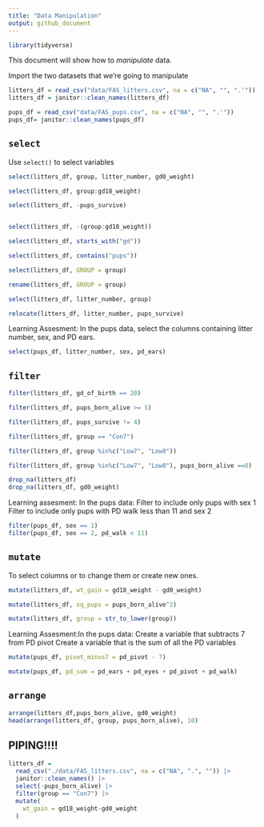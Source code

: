```yaml
---
title: "Data Manipulation"
output: github_document
---
```


```r
library(tidyverse)


```

This document will show how to *manipulate* data. 

Import the two datasets that we're going to manipulate


```r
litters_df = read_csv("data/FAS_litters.csv", na = c("NA", "", ".'"))
litters_df = janitor::clean_names(litters_df)

pups_df = read_csv("data/FAS_pups.csv", na = c("NA", "", ".'"))
pups_df= janitor::clean_names(pups_df)  
```

## `select`

Use `select()` to select variables 
```r
select(litters_df, group, litter_number, gd0_weight)

select(litters_df, group:gd18_weight)

select(litters_df, -pups_survive)


select(litters_df, -(group:gd18_weight))

select(litters_df, starts_with("gd"))

select(litters_df, contains("pups"))

select(litters_df, GROUP = group)

rename(litters_df, GROUP = group)

select(litters_df, litter_number, group)

relocate(litters_df, litter_number, pups_survive)

```
Learning Assesment: In the pups data, select the columns containing litter number, sex, and PD ears.
```r
select(pups_df, litter_number, sex, pd_ears)
```

## `filter`

```r
filter(litters_df, gd_of_birth == 20)

filter(litters_df, pups_born_alive >= 5)

filter(litters_df, pups_survive != 4)

filter(litters_df, group == "Con7")

filter(litters_df, group %in%c("Low7", "Low8"))

filter(litters_df, group %in%c("Low7", "Low8"), pups_born_alive ==8)

drop_na(litters_df)
drop_na(litters_df, gd0_weight)

```
Learning assesment: In the pups data:
Filter to include only pups with sex 1
Filter to include only pups with PD walk less than 11 and sex 2

```r
filter(pups_df, sex == 1)
filter(pups_df, sex == 2, pd_walk < 11)
```

## `mutate`
To select columns or to change them or create new ones.
```r
mutate(litters_df, wt_gain = gd18_weight - gd0_weight)

mutate(litters_df, sq_pups = pups_born_alive^2)

mutate(litters_df, group = str_to_lower(group))
```
Learning Assesment:In the pups data:
Create a variable that subtracts 7 from PD pivot
Create a variable that is the sum of all the PD variables
```r
mutate(pups_df, pivot_minus7 = pd_pivot - 7)

mutate(pups_df, pd_sum = pd_ears + pd_eyes + pd_pivot + pd_walk)
```


## `arrange`

```r

arrange(litters_df,pups_born_alive, gd0_weight)
head(arrange(litters_df, group, pups_born_alive), 10)


```

## PIPING!!!!    


```r
litters_df = 
  read_csv("./data/FAS_litters.csv", na = c("NA", ".", "")) |> 
  janitor::clean_names() |>
  select(-pups_born_alive) |>
  filter(group == "Con7") |>
  mutate(
    wt_gain = gd18_weight-gd0_weight
  )
```

